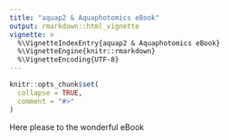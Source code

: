 ```yaml
---
title: "aquap2 & Aquaphotomics eBook"
output: rmarkdown::html_vignette
vignette: >
  %\VignetteIndexEntry{aquap2 & Aquaphotomics eBook}
  %\VignetteEngine{knitr::rmarkdown}
  %\VignetteEncoding{UTF-8}
---
```


```r
knitr::opts_chunk$set(
  collapse = TRUE,
  comment = "#>"
)
```
Here please to the wonderful eBook
